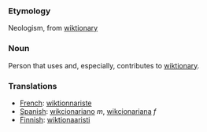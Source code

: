 ===Etymology===
Neologism, from [[wiktionary]]
===Noun===
Person that uses and, especially, contributes to [[wiktionary]].
===Translations===
*[[French]]: [[wiktionnariste]]
*[[Spanish]]: [[wikcionariano]] ''m'', [[wikcionariana]] ''f''
*[[Finnish]]: [[wiktionaaristi]]